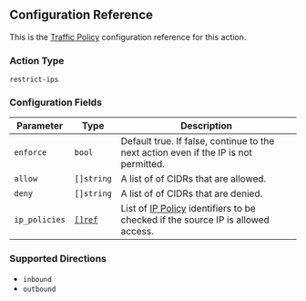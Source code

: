 ## Configuration Reference

This is the [Traffic Policy](/docs/http/traffic-policy/) configuration
reference for this action.

### Action Type

`restrict-ips`

### Configuration Fields

| Parameter     | Type                                        | Description                                                                                                         |
| ------------- | ------------------------------------------- | ------------------------------------------------------------------------------------------------------------------- |
| `enforce`     | `bool`                                      | Default true. If false, continue to the next action even if the IP is not permitted.                                |
| `allow`       | `[]string`                                  | A list of of CIDRs that are allowed.                                                                                |
| `deny`        | `[]string`                                  | A list of of CIDRs that are denied.                                                                                 |
| `ip_policies` | [`[]ref`](/docs/api/resources/ip-policies/) | List of [IP Policy](/docs/api/resources/ip-policies/) identifiers to be checked if the source IP is allowed access. |

### Supported Directions

- `inbound`
- `outbound`
